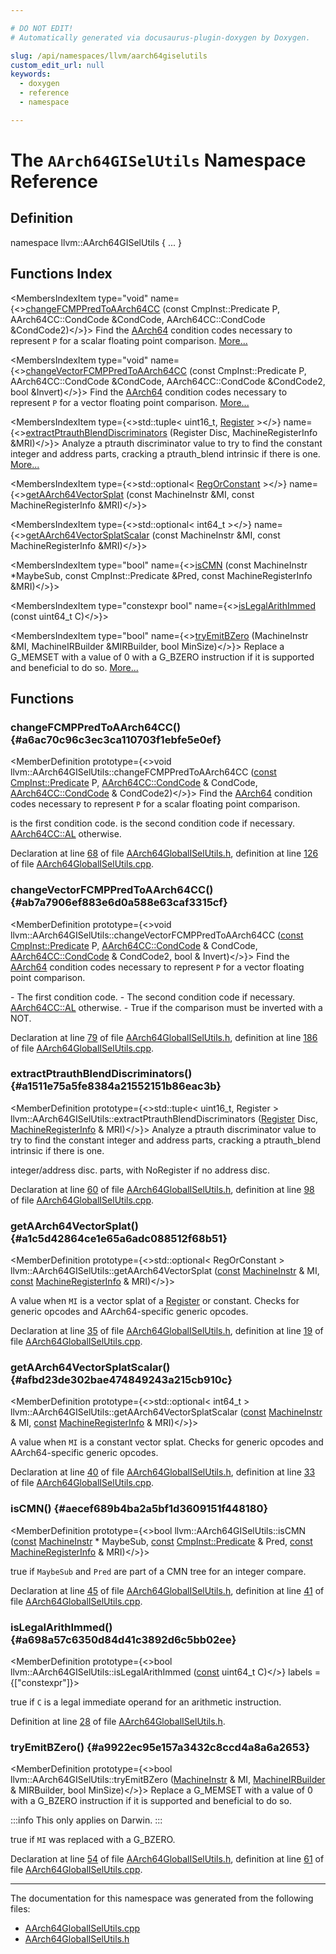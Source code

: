```yaml
---

# DO NOT EDIT!
# Automatically generated via docusaurus-plugin-doxygen by Doxygen.

slug: /api/namespaces/llvm/aarch64giselutils
custom_edit_url: null
keywords:
  - doxygen
  - reference
  - namespace

---
```





# The `AArch64GISelUtils` Namespace Reference

<DoxygenPage pluginConfig={pluginConfig}>



## Definition

<CodeBlock>namespace llvm::AArch64GISelUtils &#123; ... &#125;</CodeBlock>

## Functions Index

<MembersIndex>

<MembersIndexItem
  type="void"
  name={<><a href="#a6ac70c96c3ec3ca110703f1ebfe5e0ef">changeFCMPPredToAArch64CC</a> (const CmpInst::Predicate P, AArch64CC::CondCode &amp;CondCode, AArch64CC::CondCode &amp;CondCode2)</>}>
Find the <a href="/docs/api/namespaces/llvm/aarch64">AArch64</a> condition codes necessary to represent <code>P</code> for a scalar floating point comparison. <a href="#a6ac70c96c3ec3ca110703f1ebfe5e0ef">More...</a>
</MembersIndexItem>

<MembersIndexItem
  type="void"
  name={<><a href="#ab7a7906ef883e6d0a588e63caf3315cf">changeVectorFCMPPredToAArch64CC</a> (const CmpInst::Predicate P, AArch64CC::CondCode &amp;CondCode, AArch64CC::CondCode &amp;CondCode2, bool &amp;Invert)</>}>
Find the <a href="/docs/api/namespaces/llvm/aarch64">AArch64</a> condition codes necessary to represent <code>P</code> for a vector floating point comparison. <a href="#ab7a7906ef883e6d0a588e63caf3315cf">More...</a>
</MembersIndexItem>

<MembersIndexItem
  type={<>std::tuple&lt; uint16&#95;t, <a href="/docs/api/classes/llvm/register">Register</a> &gt;</>}
  name={<><a href="#a1511e75a5fe8384a21552151b86eac3b">extractPtrauthBlendDiscriminators</a> (Register Disc, MachineRegisterInfo &amp;MRI)</>}>
Analyze a ptrauth discriminator value to try to find the constant integer and address parts, cracking a ptrauth&#95;blend intrinsic if there is one. <a href="#a1511e75a5fe8384a21552151b86eac3b">More...</a>
</MembersIndexItem>

<MembersIndexItem
  type={<>std::optional&lt; <a href="/docs/api/classes/llvm/regorconstant">RegOrConstant</a> &gt;</>}
  name={<><a href="#a1c5d42864ce1e65a6adc088512f68b51">getAArch64VectorSplat</a> (const MachineInstr &amp;MI, const MachineRegisterInfo &amp;MRI)</>}>
</MembersIndexItem>

<MembersIndexItem
  type={<>std::optional&lt; int64&#95;t &gt;</>}
  name={<><a href="#afbd23de302bae474849243a215cb910c">getAArch64VectorSplatScalar</a> (const MachineInstr &amp;MI, const MachineRegisterInfo &amp;MRI)</>}>
</MembersIndexItem>

<MembersIndexItem
  type="bool"
  name={<><a href="#aecef689b4ba2a5bf1d3609151f448180">isCMN</a> (const MachineInstr &#42;MaybeSub, const CmpInst::Predicate &amp;Pred, const MachineRegisterInfo &amp;MRI)</>}>
</MembersIndexItem>

<MembersIndexItem
  type="constexpr bool"
  name={<><a href="#a698a57c6350d84d41c3892d6c5bb02ee">isLegalArithImmed</a> (const uint64&#95;t C)</>}>
</MembersIndexItem>

<MembersIndexItem
  type="bool"
  name={<><a href="#a9922ec95e157a3432c8ccd4a8a6a2653">tryEmitBZero</a> (MachineInstr &amp;MI, MachineIRBuilder &amp;MIRBuilder, bool MinSize)</>}>
Replace a G&#95;MEMSET with a value of 0 with a G&#95;BZERO instruction if it is supported and beneficial to do so. <a href="#a9922ec95e157a3432c8ccd4a8a6a2653">More...</a>
</MembersIndexItem>

</MembersIndex>


<SectionDefinition>

## Functions

### changeFCMPPredToAArch64CC() {#a6ac70c96c3ec3ca110703f1ebfe5e0ef}

<MemberDefinition
  prototype={<>void llvm::AArch64GISelUtils::changeFCMPPredToAArch64CC (<a href="/docs/api/files/lib/lib/target/lib/target/aarch64/aarch64promoteconstant-cpp/#a90f8350fecae261c25be85d38b451bff">const</a> <a href="/docs/api/classes/llvm/cmpinst/#a2be3583dac92a031fa1458d4d992c78b">CmpInst::Predicate</a> P, <a href="/docs/api/namespaces/llvm/aarch64cc/#abfa1f7dce576430da99eed57807c7f28">AArch64CC::CondCode</a> &amp; CondCode, <a href="/docs/api/namespaces/llvm/aarch64cc/#abfa1f7dce576430da99eed57807c7f28">AArch64CC::CondCode</a> &amp; CondCode2)</>}>
Find the <a href="/docs/api/namespaces/llvm/aarch64">AArch64</a> condition codes necessary to represent <code>P</code> for a scalar floating point comparison.

<ParametersList title="Parameters">
<ParametersListItem name="[out] CondCode">is the first condition code.</ParametersListItem>
<ParametersListItem name="[out] CondCode2">is the second condition code if necessary. <a href="/docs/api/namespaces/llvm/aarch64cc/#abfa1f7dce576430da99eed57807c7f28ab89adee997fb2a645a2d26e1f1bdaadf">AArch64CC::AL</a> otherwise.</ParametersListItem>
</ParametersList>

Declaration at line <a href="/docs/api/files/lib/lib/target/lib/target/aarch64/lib/target/aarch64/gisel/aarch64globaliselutils-h/#l00068">68</a> of file <a href="/docs/api/files/lib/lib/target/lib/target/aarch64/lib/target/aarch64/gisel/aarch64globaliselutils-h">AArch64GlobalISelUtils.h</a>, definition at line <a href="/docs/api/files/lib/lib/target/lib/target/aarch64/lib/target/aarch64/gisel/aarch64globaliselutils-cpp/#l00126">126</a> of file <a href="/docs/api/files/lib/lib/target/lib/target/aarch64/lib/target/aarch64/gisel/aarch64globaliselutils-cpp">AArch64GlobalISelUtils.cpp</a>.
</MemberDefinition>

### changeVectorFCMPPredToAArch64CC() {#ab7a7906ef883e6d0a588e63caf3315cf}

<MemberDefinition
  prototype={<>void llvm::AArch64GISelUtils::changeVectorFCMPPredToAArch64CC (<a href="/docs/api/files/lib/lib/target/lib/target/aarch64/aarch64promoteconstant-cpp/#a90f8350fecae261c25be85d38b451bff">const</a> <a href="/docs/api/classes/llvm/cmpinst/#a2be3583dac92a031fa1458d4d992c78b">CmpInst::Predicate</a> P, <a href="/docs/api/namespaces/llvm/aarch64cc/#abfa1f7dce576430da99eed57807c7f28">AArch64CC::CondCode</a> &amp; CondCode, <a href="/docs/api/namespaces/llvm/aarch64cc/#abfa1f7dce576430da99eed57807c7f28">AArch64CC::CondCode</a> &amp; CondCode2, bool &amp; Invert)</>}>
Find the <a href="/docs/api/namespaces/llvm/aarch64">AArch64</a> condition codes necessary to represent <code>P</code> for a vector floating point comparison.

<ParametersList title="Parameters">
<ParametersListItem name="[out] CondCode">- The first condition code.</ParametersListItem>
<ParametersListItem name="[out] CondCode2">- The second condition code if necessary. <a href="/docs/api/namespaces/llvm/aarch64cc/#abfa1f7dce576430da99eed57807c7f28ab89adee997fb2a645a2d26e1f1bdaadf">AArch64CC::AL</a> otherwise.</ParametersListItem>
<ParametersListItem name="[out] Invert">- True if the comparison must be inverted with a NOT.</ParametersListItem>
</ParametersList>

Declaration at line <a href="/docs/api/files/lib/lib/target/lib/target/aarch64/lib/target/aarch64/gisel/aarch64globaliselutils-h/#l00079">79</a> of file <a href="/docs/api/files/lib/lib/target/lib/target/aarch64/lib/target/aarch64/gisel/aarch64globaliselutils-h">AArch64GlobalISelUtils.h</a>, definition at line <a href="/docs/api/files/lib/lib/target/lib/target/aarch64/lib/target/aarch64/gisel/aarch64globaliselutils-cpp/#l00186">186</a> of file <a href="/docs/api/files/lib/lib/target/lib/target/aarch64/lib/target/aarch64/gisel/aarch64globaliselutils-cpp">AArch64GlobalISelUtils.cpp</a>.
</MemberDefinition>

### extractPtrauthBlendDiscriminators() {#a1511e75a5fe8384a21552151b86eac3b}

<MemberDefinition
  prototype={<>std::tuple&lt; uint16&#95;t, Register &gt; llvm::AArch64GISelUtils::extractPtrauthBlendDiscriminators (<a href="/docs/api/classes/llvm/register">Register</a> Disc, <a href="/docs/api/classes/llvm/machineregisterinfo">MachineRegisterInfo</a> &amp; MRI)</>}>
Analyze a ptrauth discriminator value to try to find the constant integer and address parts, cracking a ptrauth&#95;blend intrinsic if there is one.

<SectionUser title="Returns">
integer/address disc. parts, with NoRegister if no address disc.
</SectionUser>

Declaration at line <a href="/docs/api/files/lib/lib/target/lib/target/aarch64/lib/target/aarch64/gisel/aarch64globaliselutils-h/#l00060">60</a> of file <a href="/docs/api/files/lib/lib/target/lib/target/aarch64/lib/target/aarch64/gisel/aarch64globaliselutils-h">AArch64GlobalISelUtils.h</a>, definition at line <a href="/docs/api/files/lib/lib/target/lib/target/aarch64/lib/target/aarch64/gisel/aarch64globaliselutils-cpp/#l00098">98</a> of file <a href="/docs/api/files/lib/lib/target/lib/target/aarch64/lib/target/aarch64/gisel/aarch64globaliselutils-cpp">AArch64GlobalISelUtils.cpp</a>.
</MemberDefinition>

### getAArch64VectorSplat() {#a1c5d42864ce1e65a6adc088512f68b51}

<MemberDefinition
  prototype={<>std::optional&lt; RegOrConstant &gt; llvm::AArch64GISelUtils::getAArch64VectorSplat (<a href="/docs/api/files/lib/lib/target/lib/target/aarch64/aarch64promoteconstant-cpp/#a90f8350fecae261c25be85d38b451bff">const</a> <a href="/docs/api/classes/llvm/machineinstr">MachineInstr</a> &amp; MI, <a href="/docs/api/files/lib/lib/target/lib/target/aarch64/aarch64promoteconstant-cpp/#a90f8350fecae261c25be85d38b451bff">const</a> <a href="/docs/api/classes/llvm/machineregisterinfo">MachineRegisterInfo</a> &amp; MRI)</>}>

<SectionUser title="Returns">
A value when <code>MI</code> is a vector splat of a <a href="/docs/api/classes/llvm/register">Register</a> or constant. Checks for generic opcodes and AArch64-specific generic opcodes.
</SectionUser>

Declaration at line <a href="/docs/api/files/lib/lib/target/lib/target/aarch64/lib/target/aarch64/gisel/aarch64globaliselutils-h/#l00035">35</a> of file <a href="/docs/api/files/lib/lib/target/lib/target/aarch64/lib/target/aarch64/gisel/aarch64globaliselutils-h">AArch64GlobalISelUtils.h</a>, definition at line <a href="/docs/api/files/lib/lib/target/lib/target/aarch64/lib/target/aarch64/gisel/aarch64globaliselutils-cpp/#l00019">19</a> of file <a href="/docs/api/files/lib/lib/target/lib/target/aarch64/lib/target/aarch64/gisel/aarch64globaliselutils-cpp">AArch64GlobalISelUtils.cpp</a>.
</MemberDefinition>

### getAArch64VectorSplatScalar() {#afbd23de302bae474849243a215cb910c}

<MemberDefinition
  prototype={<>std::optional&lt; int64&#95;t &gt; llvm::AArch64GISelUtils::getAArch64VectorSplatScalar (<a href="/docs/api/files/lib/lib/target/lib/target/aarch64/aarch64promoteconstant-cpp/#a90f8350fecae261c25be85d38b451bff">const</a> <a href="/docs/api/classes/llvm/machineinstr">MachineInstr</a> &amp; MI, <a href="/docs/api/files/lib/lib/target/lib/target/aarch64/aarch64promoteconstant-cpp/#a90f8350fecae261c25be85d38b451bff">const</a> <a href="/docs/api/classes/llvm/machineregisterinfo">MachineRegisterInfo</a> &amp; MRI)</>}>

<SectionUser title="Returns">
A value when <code>MI</code> is a constant vector splat. Checks for generic opcodes and AArch64-specific generic opcodes.
</SectionUser>

Declaration at line <a href="/docs/api/files/lib/lib/target/lib/target/aarch64/lib/target/aarch64/gisel/aarch64globaliselutils-h/#l00040">40</a> of file <a href="/docs/api/files/lib/lib/target/lib/target/aarch64/lib/target/aarch64/gisel/aarch64globaliselutils-h">AArch64GlobalISelUtils.h</a>, definition at line <a href="/docs/api/files/lib/lib/target/lib/target/aarch64/lib/target/aarch64/gisel/aarch64globaliselutils-cpp/#l00033">33</a> of file <a href="/docs/api/files/lib/lib/target/lib/target/aarch64/lib/target/aarch64/gisel/aarch64globaliselutils-cpp">AArch64GlobalISelUtils.cpp</a>.
</MemberDefinition>

### isCMN() {#aecef689b4ba2a5bf1d3609151f448180}

<MemberDefinition
  prototype={<>bool llvm::AArch64GISelUtils::isCMN (<a href="/docs/api/files/lib/lib/target/lib/target/aarch64/aarch64promoteconstant-cpp/#a90f8350fecae261c25be85d38b451bff">const</a> <a href="/docs/api/classes/llvm/machineinstr">MachineInstr</a> &#42; MaybeSub, <a href="/docs/api/files/lib/lib/target/lib/target/aarch64/aarch64promoteconstant-cpp/#a90f8350fecae261c25be85d38b451bff">const</a> <a href="/docs/api/classes/llvm/cmpinst/#a2be3583dac92a031fa1458d4d992c78b">CmpInst::Predicate</a> &amp; Pred, <a href="/docs/api/files/lib/lib/target/lib/target/aarch64/aarch64promoteconstant-cpp/#a90f8350fecae261c25be85d38b451bff">const</a> <a href="/docs/api/classes/llvm/machineregisterinfo">MachineRegisterInfo</a> &amp; MRI)</>}>

<SectionUser title="Returns">
true if <code>MaybeSub</code> and <code>Pred</code> are part of a CMN tree for an integer compare.
</SectionUser>

Declaration at line <a href="/docs/api/files/lib/lib/target/lib/target/aarch64/lib/target/aarch64/gisel/aarch64globaliselutils-h/#l00045">45</a> of file <a href="/docs/api/files/lib/lib/target/lib/target/aarch64/lib/target/aarch64/gisel/aarch64globaliselutils-h">AArch64GlobalISelUtils.h</a>, definition at line <a href="/docs/api/files/lib/lib/target/lib/target/aarch64/lib/target/aarch64/gisel/aarch64globaliselutils-cpp/#l00041">41</a> of file <a href="/docs/api/files/lib/lib/target/lib/target/aarch64/lib/target/aarch64/gisel/aarch64globaliselutils-cpp">AArch64GlobalISelUtils.cpp</a>.
</MemberDefinition>

### isLegalArithImmed() {#a698a57c6350d84d41c3892d6c5bb02ee}

<MemberDefinition
  prototype={<>bool llvm::AArch64GISelUtils::isLegalArithImmed (<a href="/docs/api/files/lib/lib/target/lib/target/aarch64/aarch64promoteconstant-cpp/#a90f8350fecae261c25be85d38b451bff">const</a> uint64&#95;t C)</>}
  labels = {["constexpr"]}>

<SectionUser title="Returns">
true if <code>C</code> is a legal immediate operand for an arithmetic instruction.
</SectionUser>

Definition at line <a href="/docs/api/files/lib/lib/target/lib/target/aarch64/lib/target/aarch64/gisel/aarch64globaliselutils-h/#l00028">28</a> of file <a href="/docs/api/files/lib/lib/target/lib/target/aarch64/lib/target/aarch64/gisel/aarch64globaliselutils-h">AArch64GlobalISelUtils.h</a>.
</MemberDefinition>

### tryEmitBZero() {#a9922ec95e157a3432c8ccd4a8a6a2653}

<MemberDefinition
  prototype={<>bool llvm::AArch64GISelUtils::tryEmitBZero (<a href="/docs/api/classes/llvm/machineinstr">MachineInstr</a> &amp; MI, <a href="/docs/api/classes/llvm/machineirbuilder">MachineIRBuilder</a> &amp; MIRBuilder, bool MinSize)</>}>
Replace a G&#95;MEMSET with a value of 0 with a G&#95;BZERO instruction if it is supported and beneficial to do so.

:::info
This only applies on Darwin.
:::


<SectionUser title="Returns">
true if <code>MI</code> was replaced with a G&#95;BZERO.
</SectionUser>

Declaration at line <a href="/docs/api/files/lib/lib/target/lib/target/aarch64/lib/target/aarch64/gisel/aarch64globaliselutils-h/#l00054">54</a> of file <a href="/docs/api/files/lib/lib/target/lib/target/aarch64/lib/target/aarch64/gisel/aarch64globaliselutils-h">AArch64GlobalISelUtils.h</a>, definition at line <a href="/docs/api/files/lib/lib/target/lib/target/aarch64/lib/target/aarch64/gisel/aarch64globaliselutils-cpp/#l00061">61</a> of file <a href="/docs/api/files/lib/lib/target/lib/target/aarch64/lib/target/aarch64/gisel/aarch64globaliselutils-cpp">AArch64GlobalISelUtils.cpp</a>.
</MemberDefinition>

</SectionDefinition>

<hr/>

The documentation for this namespace was generated from the following files:

<ul>
<li><a href="/docs/api/files/lib/lib/target/lib/target/aarch64/lib/target/aarch64/gisel/aarch64globaliselutils-cpp">AArch64GlobalISelUtils.cpp</a></li>
<li><a href="/docs/api/files/lib/lib/target/lib/target/aarch64/lib/target/aarch64/gisel/aarch64globaliselutils-h">AArch64GlobalISelUtils.h</a></li>
</ul>

</DoxygenPage>
